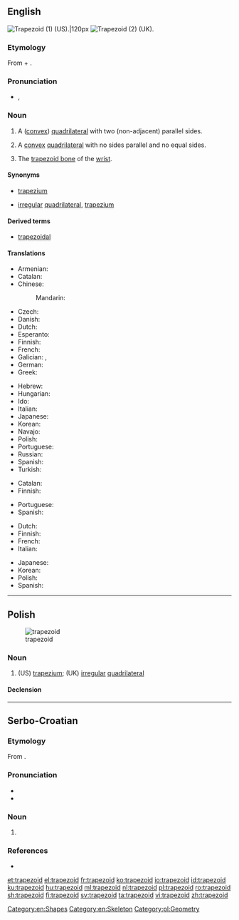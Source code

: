 ==English==
{{wikipedia}}

[[File:Trapezoid2.png|thumb|Trapezoid (1) (US).|120px]]
[[Image:Convex quadrilateral.svg|thumb|Trapezoid (2) (UK).]]

===Etymology===
From {{etyl|grc|en}} {{term|τραπέζιον||irregular quadrilateral|lit=a little table|lang=grc}} + {{term|-oid||resembling|lang=en}}.

===Pronunciation===
* {{enPR|tră'pəzoid}}, {{IPA|/ˈtɹæpəzɔɪd/|lang=en}}

===Noun===
{{en-noun}}

# {{context|geometry|US|lang=en}} A ([[convex]]) [[quadrilateral]] with two (non-adjacent) parallel sides.
# {{context|geometry|British|AU|NZ|lang=en}} A [[convex]] [[quadrilateral]] with no sides parallel and no equal sides.
# {{context|anatomy|lang=en}} The [[trapezoid bone]] of the [[wrist]].

====Synonyms====
* {{sense|geometry|convex quadrilateral with two non-adjacent parallel sides}} {{qualifier|British}} [[trapezium]]
* {{sense|geometry|convex quadrilateral with no parallel sides}} [[irregular]] [[quadrilateral]], {{qualifier|US}} [[trapezium]]

====Derived terms====
* [[trapezoidal]]

====Translations====
{{trans-top|quadrilateral with two sides parallel}}
* Armenian: {{t+|hy|սեղան}}
* Catalan: {{t|ca|trapezi|m}}
* Chinese:
*: Mandarin: {{t+check|cmn|梯形|tr=tīxíng|sc=Hani}}
* Czech: {{t+|cs|lichoběžník|m}}
* Danish: {{t|da|trapez|n}}
* Dutch: {{t+|nl|trapezium|n}}
* Esperanto: {{t|eo|trapezo}}
* Finnish: {{t+|fi|puolisuunnikas}}
* French: {{t+|fr|trapèze|m}}
* Galician: {{t+|gl|trapecio|m}}, {{t+|gl|trapezoide|m}}
* German: {{t+|de|Trapez|n}}
* Greek: {{t+|el|τραπέζιο|n}}
{{trans-mid}}
* Hebrew: {{t+|he|טרפז|m|tr=trapéz}}
* Hungarian: {{t+|hu|trapéz}}
* Ido: {{t+|io|trapezo}}
* Italian: {{t+|it|trapezio|m}}
* Japanese: {{t|ja|台形|tr=だいけい, daikei}}
* Korean: {{t|ko|사다리꼴|tr=sadariggol}}
* Navajo: {{t|nv|heetsʼóozgo dikʼą́}}
* Polish: {{t+|pl|trapez|m-in}}
* Portuguese: {{t+|pt|trapézio|m}}
* Russian: {{t+|ru|трапе́ция|f}}
* Spanish: {{t+|es|trapecio|m}}
* Turkish: {{t+|tr|yamuk}}
{{trans-bottom}}

{{trans-top|trapezoid bone}}
* Catalan: {{t|ca|trapezoide|m}}
* Finnish: {{t|fi|iso monikulmaluu}}
{{trans-mid}}
* Portuguese: {{t|pt|trapezoide|m}}
* Spanish: {{t+|es|trapezoide|m}}
{{trans-bottom}}

{{trans-top|quadrilateral with no sides parallel}}
* Dutch: {{t+|nl|vierhoek|n}}
* Finnish: {{t+|fi|nelikulmio}}
* French: {{t+|fr|trapézoïde|m}}
* Italian: {{t|it|trapezoide|m}}
{{trans-mid}}
* Japanese: {{t|ja|不等辺四辺形|tr=ふとうへんしへんけい, futōhenshihenkei}}
* Korean: {{t|ko|부등변사변형|tr=budeungsabyeonhyeong}}
* Polish: {{t+|pl|trapezoid|m-in}}
* Spanish: {{t+|es|trapezoide|m}}
{{trans-bottom}}

[[Category:en:Shapes]]
[[Category:en:Skeleton]]

----

==Polish==
[[Image:Convex quadrilateral.svg|thumb|trapezoid]]

===Noun===
{{pl-noun|m-in}}

# (US) [[trapezium]]; (UK) [[irregular]] [[quadrilateral]]

====Declension====
{{pl-decl-noun
|trapezoid|trapezoidy
|trapezoidu|trapezoidów
|trapezoidowi|trapezoidom
|trapezoid|trapezoidy
|trapezoidem|trapezoidami
|trapezoidzie|trapezoidach
|trapezoidzie|trapezoidy
}}

[[Category:pl:Geometry]]

----

==Serbo-Croatian==

===Etymology===
From {{etyl|NL.|sh}} {{term|trapezoides|lang=la}}.

===Pronunciation===
* {{IPA|/trapezǒiːd/|lang=sh}}
* {{hyphenation|tra|pe|zo|id|lang=sh}}

===Noun===
{{sh-noun|g=m|head=trapezòīd|r|трапезоид|трапезо̀ӣд}}

# {{l|en|trapezium}}

===References===
* {{R:sh:HJP|f19kXxF9}}

[[et:trapezoid]]
[[el:trapezoid]]
[[fr:trapezoid]]
[[ko:trapezoid]]
[[io:trapezoid]]
[[id:trapezoid]]
[[ku:trapezoid]]
[[hu:trapezoid]]
[[ml:trapezoid]]
[[nl:trapezoid]]
[[pl:trapezoid]]
[[ro:trapezoid]]
[[sh:trapezoid]]
[[fi:trapezoid]]
[[sv:trapezoid]]
[[ta:trapezoid]]
[[vi:trapezoid]]
[[zh:trapezoid]]